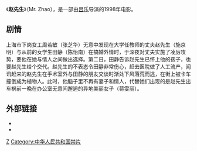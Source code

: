 {{expand|time=2014-10-26T17:35:40+00:00}}
{{unreferenced|time=2010-12-22T06:33:07+00:00}}
《'''赵先生'''》（Mr. Zhao），是一部由[[吕乐_(电影人)|吕乐]]导演的1998年电影。

== 剧情 ==
上海市下岗女工周若敏（张芝华）无意中发现在大学任教师的丈夫赵先生（施京明）与从前的女学生田静（陈怡南）在搞婚外情时，于深夜对丈夫实施了凌厉攻势，要他在她与情人之间做出选择。第二日，田静告诉赵先生已怀上他的孩子，也要赵先生给个交代。赵先生的不表态令田静非常伤心，赶去医院做了人工流产，闻讯赶来的赵先生在手术室外与田静的朋友交谈时渐处下风落荒而逃，在街上被卡车撞倒成为植物人。此时，他脑子里不再有妻子和情人，代替她们出现的是赵先生出车祸前一晚在办公室无意间邂逅的异地美丽女子（蒋雯丽）。

==外部链接==
* {{douban}}
*{{imdb title}}

[[Category:1998年中国电影作品|Z]]
[[Category:中华人民共和国禁片|Category:中华人民共和国禁片]]